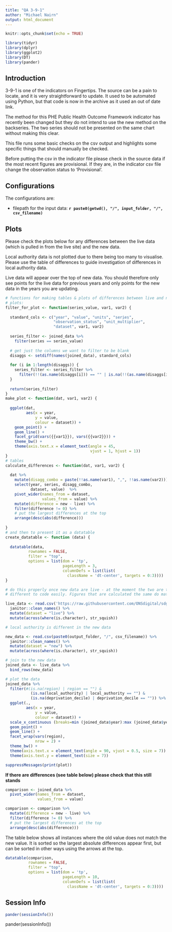 ```yaml
---
title: "QA 3-9-1"
author: "Michael Nairn"
output: html_document
---
```



```r
knitr::opts_chunk$set(echo = TRUE)
```

```r
library(tidyr)
library(dplyr)
library(ggplot2)
library(DT)
library(pander)
```
## Introduction

3-9-1 is one of the indicators on Fingertips. The source can be a pain to locate,
and it is very straightforward to update. It used to be automated using Python,
but that code is now in the archive as it used an out of date link.  
  
The method for this PHE Public Health Outcome Framework indicator has recently
been changed but they do not intend to use the new method on the backseries. The 
two series should not be presented on the same chart without making this clear.
   
This file runs some basic checks on the csv output and highlights some specific 
things that should manually be checked.
  
Before putting the csv in the indicator file please check in the source data if the most recent 
figures are provisional. If they are, in the indicator csv file change the 
observation status to 'Provisional'.
  
 
## Configurations

  The configurations are:  
  
  - filepath for the input data: **`r paste0(getwd(), "/", input_folder, "/", csv_filename)`**
  
  

## Plots
Please check the plots below for any differences between the live data (which 
is pulled in from the live site) and the new data. 

Local authority data is not plotted due to there being too many to visualise. 
Please use the table of differences to guide investigation of differences in local authority data.
  
Live data will appear over the top of new data. You should therefore only 
see points for the live data for previous years and only points for the new data 
in the years you are updating. 

```r
# functions for making tables & plots of differences between live and new data
# plots:
filter_for_plot <- function(series_value, var1, var2) {
  
  standard_cols <- c("year", "value", "units", "series",
                     "observation_status", "unit_multiplier",
                     "dataset", var1, var2)
  
  series_filter <- joined_data %>% 
    filter(series == series_value)
  
  # get just the columns we want to filter to be blank
  disaggs <- setdiff(names(joined_data), standard_cols)
  
  for (i in 1:length(disaggs)) {
    series_filter <- series_filter %>% 
      filter(!!(as.name(disaggs[i])) == "" | is.na(!!(as.name(disaggs[i]))))
  }
  
  return(series_filter)
} 
make_plot <- function(dat, var1, var2) {
  
  ggplot(dat,
         aes(x = year,
             y = value,
             colour = dataset)) +
    geom_point() +
    geom_line() +
    facet_grid(vars({{var1}}), vars({{var2}})) +
    theme_bw() +
    theme(axis.text.x = element_text(angle = 45,
                                     vjust = 1, hjust = 1))
}
# tables
calculate_differences <- function(dat, var1, var2) {
  
  dat %>% 
    mutate(disagg_combo = paste(!!as.name(var1), ",", !!as.name(var2))) %>% 
    select(year, series, disagg_combo,
           dataset, value)  %>% 
    pivot_wider(names_from = dataset,
                values_from = value) %>% 
    mutate(difference = new - live) %>% 
    filter(difference != 0) %>%
    # put the largest differences at the top
    arrange(desc(abs(difference)))
  
}
# and then to present it as a datatable
create_datatable <- function (data) {
  
  datatable(data, 
          rownames = FALSE, 
          filter = "top",
          options = list(dom = 'tp', 
                         pageLength = 3,
                         columnDefs = list(list(
                           className = 'dt-center', targets = 0:3))))
}
```

```r

# do this properly once new data are live - at the moment the two are too
# different to code easily. Figures that are calculated the same do match.

live_data <- read.csv('https://raw.githubusercontent.com/ONSdigital/sdg-data/master/data/indicator_3-9-1.csv') %>%
  janitor::clean_names() %>% 
  mutate(dataset = "live") %>% 
  mutate(across(where(is.character), str_squish)) 

# local authority is different in the new data

new_data <- read.csv(paste0(output_folder, "/", csv_filename)) %>%
  janitor::clean_names() %>% 
  mutate(dataset = "new") %>% 
  mutate(across(where(is.character), str_squish)) 

# join to the new data
joined_data <- live_data %>% 
  bind_rows(new_data) 

# plot the data
joined_data %>% 
  filter(#(is.na(region) | region == "") & 
           (is.na(local_authority) | local_authority == "") & 
           (is.na(deprivation_decile) | deprivation_decile == "")) %>%  
  ggplot(.,
         aes(x = year,
             y = value,
             colour = dataset)) +
  scale_x_continuous (breaks=min (joined_data$year):max (joined_data$year)) +
  geom_point() +
  geom_line() +
  facet_wrap(vars(region),
             nrow = 2) +
  theme_bw() +
  theme(axis.text.x = element_text(angle = 90, vjust = 0.5, size = 7)) +
  theme(axis.text.y = element_text(size = 7))

```


```r
suppressMessages(print(plot))
```

  
  **If there are differences (see table below) please check that this still stands**

```r
comparison <- joined_data %>% 
  pivot_wider(names_from = dataset,
              values_from = value)

comparison <- comparison %>% 
  mutate(difference = new - live) %>%
  filter(difference != 0) %>% 
  # put the largest differences at the top
  arrange(desc(abs(difference)))

```


  The table below shows all instances where the old value does not match the new 
  value. It is sorted so the largest absolute differences appear first, but can
  be sorted in other ways using the arrows at the top.
  
```r
datatable(comparison, 
          rownames = FALSE, 
          filter = "top",
          options = list(dom = 'tp', 
                         pageLength = 10,
                         columnDefs = list(list(
                           className = 'dt-center', targets = 0:3))))
```

## Session Info
```r
pander(sessionInfo())
```

pander(sessionInfo())

